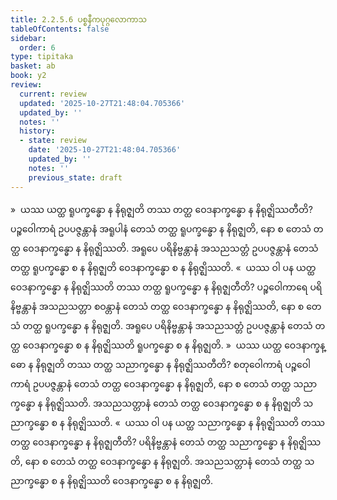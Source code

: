 ```yaml
---
title: 2.2.5.6 ပစ္စနီကပုဂ္ဂလောကာသ
tableOfContents: false
sidebar:
  order: 6
type: tipitaka
basket: ab
book: y2
review:
  current: review
  updated: '2025-10-27T21:48:04.705366'
  updated_by: ''
  notes: ''
  history:
  - state: review
    date: '2025-10-27T21:48:04.705366'
    updated_by: ''
    notes: ''
    previous_state: draft
---
```



<ReviewStatus review={frontmatter.review} showDetails={true} />

<HypothesisAnnotation frontmatter={frontmatter} />

<DynamicBreadcrumb />

<Division number="141" book="y2" e="ch" v="33" p="53">

<Paragraph number="780" book="y2">
»  ယဿ ယတ္ထ ရူပက္ခန္ဓော န နိရုဇ္ဈတိ တဿ တတ္ထ ဝေဒနာက္ခန္ဓော န နိရုဇ္ဈိဿတီတိ?
</Paragraph>

<Paragraph number="781" book="y2">
ပဉ္စဝေါကာရံ ဥပပဇ္ဇန္တာနံ အရူပါနံ တေသံ တတ္ထ ရူပက္ခန္ဓော န နိရုဇ္ဈတိ, နော စ တေသံ တတ္ထ ဝေဒနာက္ခန္ဓော န နိရုဇ္ဈိဿတိ. အရူပေ ပရိနိဗ္ဗန္တာနံ အသညသတ္တံ ဥပပဇ္ဇန္တာနံ တေသံ တတ္ထ ရူပက္ခန္ဓော စ န နိရုဇ္ဈတိ ဝေဒနာက္ခန္ဓော စ န နိရုဇ္ဈိဿတိ.
</Paragraph>

<Paragraph number="782" book="y2">
«  ယဿ ဝါ ပန ယတ္ထ ဝေဒနာက္ခန္ဓော န နိရုဇ္ဈိဿတိ တဿ တတ္ထ ရူပက္ခန္ဓော န နိရုဇ္ဈတီတိ?
</Paragraph>

<Paragraph number="783" book="y2">
ပဉ္စဝေါကာရေ ပရိနိဗ္ဗန္တာနံ အသညသတ္တာ စဝန္တာနံ တေသံ တတ္ထ ဝေဒနာက္ခန္ဓော န နိရုဇ္ဈိဿတိ, နော စ တေသံ တတ္ထ ရူပက္ခန္ဓော န နိရုဇ္ဈတိ. အရူပေ ပရိနိဗ္ဗန္တာနံ အသညသတ္တံ ဥပပဇ္ဇန္တာနံ တေသံ တတ္ထ ဝေဒနာက္ခန္ဓော စ န နိရုဇ္ဈိဿတိ ရူပက္ခန္ဓော စ န နိရုဇ္ဈတိ.
</Paragraph>

</Division>
<Division number="142" book="y2" e="ch" v="33" p="54">

<Paragraph number="784" book="y2">
»  ယဿ ယတ္ထ ဝေဒနာက္ခန္ဓော န နိရုဇ္ဈတိ တဿ တတ္ထ သညာက္ခန္ဓော န နိရုဇ္ဈိဿတီတိ?
</Paragraph>

<Paragraph number="785" book="y2">
စတုဝေါကာရံ ပဉ္စဝေါကာရံ ဥပပဇ္ဇန္တာနံ တေသံ တတ္ထ ဝေဒနာက္ခန္ဓော န နိရုဇ္ဈတိ, နော စ တေသံ တတ္ထ သညာက္ခန္ဓော န နိရုဇ္ဈိဿတိ. အသညသတ္တာနံ တေသံ တတ္ထ ဝေဒနာက္ခန္ဓော စ န နိရုဇ္ဈတိ သညာက္ခန္ဓော စ န နိရုဇ္ဈိဿတိ.
</Paragraph>

<Paragraph number="786" book="y2">
«  ယဿ ဝါ ပန ယတ္ထ သညာက္ခန္ဓော န နိရုဇ္ဈိဿတိ တဿ တတ္ထ ဝေဒနာက္ခန္ဓော န နိရုဇ္ဈတီတိ?
</Paragraph>

<Paragraph number="787" book="y2">
ပရိနိဗ္ဗန္တာနံ တေသံ တတ္ထ သညာက္ခန္ဓော န နိရုဇ္ဈိဿတိ, နော စ တေသံ တတ္ထ ဝေဒနာက္ခန္ဓော န နိရုဇ္ဈတိ. အသညသတ္တာနံ တေသံ တတ္ထ သညာက္ခန္ဓော စ န နိရုဇ္ဈိဿတိ ဝေဒနာက္ခန္ဓော စ န နိရုဇ္ဈတိ.
</Paragraph>
</Division>